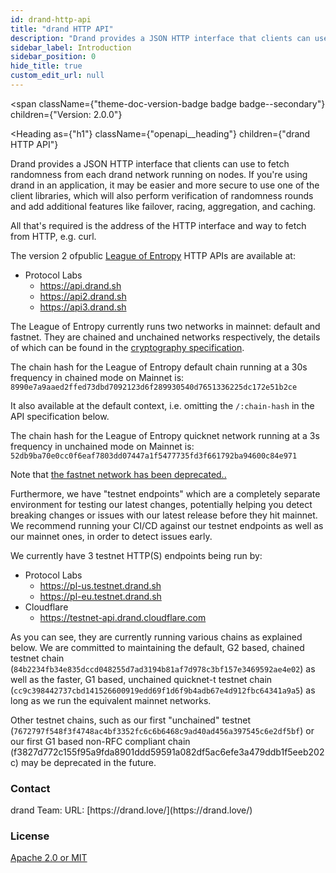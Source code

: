 ```yaml
---
id: drand-http-api
title: "drand HTTP API"
description: "Drand provides a JSON HTTP interface that clients can use to fetch randomness from each drand network running on nodes."
sidebar_label: Introduction
sidebar_position: 0
hide_title: true
custom_edit_url: null
---
```



<span
  className={"theme-doc-version-badge badge badge--secondary"}
  children={"Version: 2.0.0"}
>
</span>

<Heading
  as={"h1"}
  className={"openapi__heading"}
  children={"drand HTTP API"}
>
</Heading>



Drand provides a JSON HTTP interface that clients can use to fetch randomness from each drand network running on nodes.
If you're using drand in an application, it may be easier and more secure to use one of the client libraries, 
which will also perform verification of randomness rounds and add additional features like failover, racing, aggregation, 
and caching.

All that's required is the address of the HTTP interface and way to fetch from HTTP, e.g. curl.

The version 2 ofpublic [League of Entropy](https://blog.cloudflare.com/league-of-entropy/) HTTP APIs are available at:
- Protocol Labs
  - https://api.drand.sh
  - https://api2.drand.sh
  - https://api3.drand.sh

The League of Entropy currently runs two networks in mainnet: default and fastnet. 
They are chained and unchained networks respectively, the details of which can be found in the [cryptography 
specification](https://drand.love/docs/cryptography/#randomness).

The chain hash for the League of Entropy default chain running at a 30s frequency in chained mode on Mainnet is:
`8990e7a9aaed2ffed73dbd7092123d6f289930540d7651336225dc172e51b2ce`

It also available at the default context, i.e. omitting the `/:chain-hash` in the API specification below.

The chain hash for the League of Entropy quicknet network running at a 3s frequency in unchained mode on Mainnet is:
`52db9ba70e0cc0f6eaf7803dd07447a1f5477735fd3f661792ba94600c84e971`

Note that [the fastnet network has been deprecated..](https://drand.love/blog/2023/07/03/fastnet-sunset-quicknet-new/)

Furthermore, we have "testnet endpoints" which are a completely separate environment for testing our latest changes, 
potentially helping you detect breaking changes or issues with our latest release before they hit mainnet. 
We recommend running your CI/CD against our testnet endpoints as well as our mainnet ones, in order to detect issues early.

We currently have 3 testnet HTTP(S) endpoints being run by:

- Protocol Labs
  - https://pl-us.testnet.drand.sh
  - https://pl-eu.testnet.drand.sh
- Cloudflare
  - https://testnet-api.drand.cloudflare.com

As you can see, they are currently running various chains as explained below. 
We are committed to maintaining the default, G2 based, chained testnet chain 
(`84b2234fb34e835dccd048255d7ad3194b81af7d978c3bf157e3469592ae4e02`) as well as 
the faster, G1 based, unchained quicknet-t testnet chain 
(`cc9c398442737cbd141526600919edd69f1d6f9b4adb67e4d912fbc64341a9a5`) 
as long as we run the equivalent mainnet networks.

Other testnet chains, such as our first "unchained" testnet 
(`7672797f548f3f4748ac4bf3352fc6c6b6468c9ad40ad456a397545c6e2df5bf`) or our first G1 based non-RFC compliant chain
(f3827d772c155f95a9fda8901ddd59591a082df5ac6efe3a479ddb1f5eeb202c) may be deprecated in the future. 


<div
  style={{"display":"flex","flexDirection":"column","marginBottom":"var(--ifm-paragraph-margin-bottom)"}}
>
  <h3
    style={{"marginBottom":"0.25rem"}}
  >
    Contact
  </h3><span>
    drand Team: 
  </span><span>
    URL: [https://drand.love/](https://drand.love/)
  </span>
</div><div
  style={{"marginBottom":"var(--ifm-paragraph-margin-bottom)"}}
>
  <h3
    style={{"marginBottom":"0.25rem"}}
  >
    License
  </h3><a
    href={"https://github.com/drand/drand/blob/main/LICENSE"}
  >
    Apache 2.0 or MIT
  </a>
</div>
      